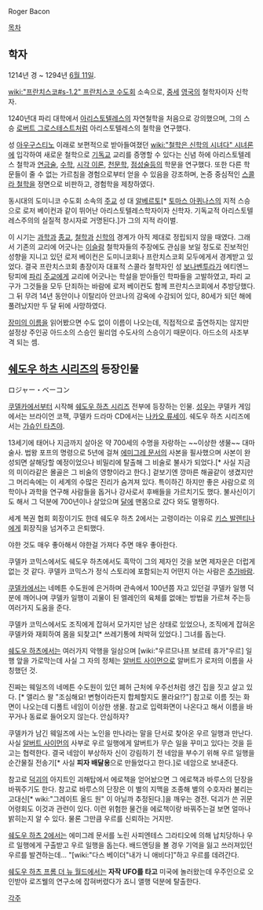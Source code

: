 Roger Bacon

[[목차]]
== 학자 ==
1214년 경 ~ 1294년 [[6월 11일]].

[[wiki:"프란치스코#s-1.2" 프란치스코 수도회]] 소속으로, [[중세]] [[영국]]의 철학자이자 신학자.

1240년대 파리 대학에서 [[아리스토텔레스]]의 자연철학을 처음으로 강의했으며, 그의 스승 [[로버트 그로스테스트]]처럼 아리스토텔레스의 철학을 연구했다.

성 [[아우구스티노]] 이래로 보편적으로 받아들여졌던 [[wiki:"철학은 신학의 시녀다" 시녀론]]에 입각하여 새로운 철학으로 [[기독교]] 교리를 증명할 수 있다는 신념 하에 아리스토텔레스 철학과 [[연금술]], [[수학]], [[시각 이론]], [[천문학]], [[점성술]]등의 학문을 연구했다. 또한 다른 학문들이 줄 수 없는 가르침을 경험으로부터 얻을 수 있음을 강조하며, 논증 중심적인 [[스콜라 철학]]을 정면으로 비판하고, 경험학을 제창하였다.

동시대의 도미니코 수도회 소속의 [[주교]] 성 대 [[알베르토]][* [[토마스 아퀴나스]]의 지적 스승으로 로저 베이컨과 같이 뛰어난 아리스토텔레스학자이자 신학자. 기독교적 아리스토텔레스주의의 실질적 창시자로 거명된다.]가 그의 지적 라이벌.

이 시기는 [[과학]]과 [[종교]], [[철학]]과 [[신학]]의 경계가 아직 제대로 정립되지 않을 때였다. 그래서 기존의 교리에 어긋나는 [[이슬람]] 철학자들의 주장에도 관심을 보일 정도로 진보적인 성향을 지니고 있던 로저 베이컨은 도미니코회나 프란치스코회 모두에게서 경계받고 있었다. 결국 프란치스코회 총장이자 대표적 스콜라 철학자인 성 [[보나벤투라]]가 에티엔느 탕피에 [[파리]] [[주교]]에게 교리에 어긋나는 학설을 받아들인 학파들을 고발하였고, 파리 교구가 그것들을 모두 단죄하는 바람에 로저 베이컨도 함께 프란치스코회에서 추방당했다. 그 뒤 무려 14년 동안이나 이탈리아 안코나의 감옥에 수감되어 있다, 80세가 되던 해에 풀려났지만 두 달 뒤에 사망하였다.

[[장미의 이름]]을 읽어봤으면 수도 없이 이름이 나오는데, 직접적으로 출연하지는 않지만 설정상 주인공 아드소의 스승인 윌리엄 수도사의 스승이기 때문이다. 아드소의 사조부 격 되는 셈. 

== [[쉐도우 하츠 시리즈]]의 등장인물 ==
ロジャー・ベーコン

[[쿠델카]]에서부터 시작해 [[쉐도우 하츠 시리즈]] 전부에 등장하는 인물. [[성우]]는 쿠델카 게임에서는 브라이언 코잭, 쿠델카 드라마 CD에서는 [[나카오 류세이]]. 쉐도우 하츠 시리즈에서는 [[가슈인 타츠야]].

13세기에 태어나 지금까지 살아온 약 700세의 수명을 자랑하는 ~~이상한 생물~~ 대마술사. 법왕 포프의 명령으로 5년에 걸쳐 [[에미그레 문서]]의 사본을 필사했으며 사본이 완성되면 살해당할 예정이었으나 비밀리에 탈출해 그 비술로 불사가 되었다.[* 사실 지금의 미이라같은 몰골은 그 비술의 영향이라고 한다.] 겉보기엔 깡마른 해골같이 생겼지만 그 머리속에는 이 세계의 수많은 진리가 숨겨져 있다. 특이하긴 하지만 좋은 사람으로 의학이나 과학을 연구해 사람들을 돕거나 강사로서 후배들을 가르치기도 했다. 불사신이기도 해서 그 덕분에 700년이나 살았으며 [[달]]에 맨몸으로 갔다 와도 멀쩡하다.

세계 복권 협회 회장이기도 한데 쉐도우 하츠 2에서는 고령이라는 이유로 [[키스 발렌티나]]에게 회장직을 넘겨주고 은퇴했다.

야한 것도 매우 좋아해서 야한걸 가져다 주면 매우 좋아한다.

쿠델카 코믹스에서도 쉐도우 하츠에서도 흑막이 그의 제자인 것을 보면 제자운은 더럽게 없는 것 같다. 쿠델카 코믹스가 정식 스토리에 포함되는지 어떤지 아는 사람은 [[추가바람]].

[[쿠델카]]에서는 네메튼 수도원에 은거하며 관속에서 100년쯤 자고 있던걸 쿠델카 일행 덕분에 깨어나며 쿠델카 일행이 괴물이 된 엘레인의 육체를 없애는 방법을 가르쳐 주는등 여러가지 도움을 준다.

쿠델카 코믹스에서도 조직에게 잡혀서 모가지만 남은 상태로 있었으나, 조직에게 잡혀온 쿠델카와 재회하여 몸을 되찾고[* 쓰레기통에 처박혀 있었다.] 그녀를 돕는다.

[[쉐도우 하츠]]에서는 여러가지 악행을 일삼으며 [wiki:"우르므나프 보르테 휴가"우르] 일행 앞을 가로막는데 사실 그 자의 정체는 [[알버트 사이먼]]으로 알버트가 로저의 이름을 사칭했던 것.

진짜는 웨일즈의 네메튼 수도원이 있던 폐허 근처에 우주선처럼 생긴 집을 짓고 살고 있다. [* 앨리스 왈 "조심해요! 변형이라든지 합체할지도 몰라요!?"] 참고로 이름 짓는 화면이 나오는데 디폴트 네임이 이상한 생물. 참고로 입력화면이 나온다고 해서 이름을 바꾸거나 동료로 들어오지 않는다. 안심하자?

쿠델카가 남긴 웨일즈에 사는 노인을 만나라는 말을 단서로 찾아온 우르 일행과 만난다. 사실 [[알버트 사이먼]]의 사부로 우르 일행에게 알버트가 무슨 일을 꾸미고 있다는 것을 듣고는 협력한다. 결국 네암이 부상하자 신이 강림하기 전 네암을 부수기 위해 우르 일행을 순간물질 전송기[* 사실 '''피자 배달용'''으로 만들었다고 한다.]로 네암으로 보내준다.

참고로 [[덕괴]]의 아지트인 괴해탑에서 에로책을 얻어놨으면 그 에로책과 바루스의 단장을 바꿔주기도 한다. 참고로 바루스의 단장은 이 별의 지맥을 조종해 별의 수호자라 불리는 고대신[* wiki:"그레이트 올드 원" 이 아닐까 추정된다.]을 깨우는 경전. 덕괴가 쓴 귀문어령회도 이것과 관련이 있다. 이런 위험한 물건을 에로책이랑 바꿔주는걸 보면 얼마나 밝히는지 알 수 있다. 물론 그만큼 우르를 신뢰하는 거지만.

[[쉐도우 하츠 2]]에서는 에미그레 문서를 노린 사피엔테스 그라티오에 의해 납치당하나 우르 일행에게 구출받고 우르 일행을 돕는다. 배드엔딩을 볼 경우 기억을 잃고 쓰러져있던 우르를 발견하는데... "[wiki:"다스 베이더"내가 니 애비다]"하고 우르를 데려간다. 

[[쉐도우 하츠 프롬 더 뉴 월드]]에서는 '''자작 UFO를 타고''' 미국에 놀러왔는데 우주인으로 오인받아 로즈웰의 연구소에 잡혀버렸다가 죠니 앨행 덕분에 탈출한다.

[[각주]]
